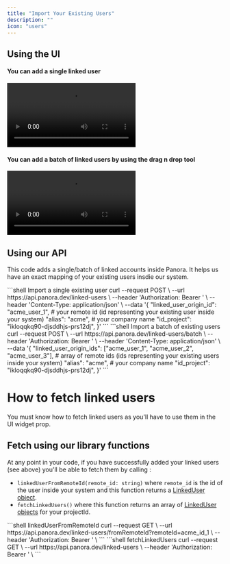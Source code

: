 ```yaml
---
title: "Import Your Existing Users"
description: ""
icon: "users"
---
```


## Using the UI

#### You can add a single linked user

<Frame type="glass">
  <video
    controls
    className="w-full aspect-video"
    src="/images/linkedusers.mp4"
  ></video>
</Frame>

#### You can add a batch of linked users by using the drag n drop tool

<Frame type="glass">
  <video
    controls
    className="w-full aspect-video"
    src="/images/linkedusers.mp4"
  ></video>
</Frame>

## Using our API

This code adds a single/batch of linked accounts inside Panora. It helps us have an exact mapping of your existing users insdie our system.

<CodeGroup>
 ```shell Import a single existing user
  curl --request POST \
      --url https://api.panora.dev/linked-users \
      --header 'Authorization: Bearer <MY_API_KEY>' \
      --header 'Content-Type: application/json' \
      --data '{
          "linked_user_origin_id": "acme_user_1", # your remote id (id representing your existing user inside your system)
          "alias": "acme", # your company name
          "id_project": "ikloqqkq90-djsddhjs-prs12dj",
      }'
  ```
    ```shell Import a batch of existing users
    curl --request POST \
        --url https://api.panora.dev/linked-users/batch \
        --header 'Authorization: Bearer <MY_API_KEY>' \
        --header 'Content-Type: application/json' \
        --data '{
            "linked_user_origin_ids": ["acme_user_1", "acme_user_2", "acme_user_3"], # array of remote ids (ids representing your existing users inside your system)
            "alias": "acme", # your company name
            "id_project": "ikloqqkq90-djsddhjs-prs12dj",
        }'
    ```
</CodeGroup>

# How to fetch linked users

You must know how to fetch linked users as you'll have to use them in the UI widget prop.

## Fetch using our library functions

At any point in your code, if you have successfully added your linked users (see above) you'll be able to fetch them by calling :

- `linkedUserFromRemoteId(remote_id: string)` where `remote_id` is the id of the user inside your system and this function returns a [LinkedUser object](/glossary/linked-account-object).
- `fetchLinkedUsers()` where this function returns an array of [LinkedUser objects](/glossary/linked-account-object) for your projectId.

<CodeGroup>
 ```shell linkedUserFromRemoteId
    curl --request GET \
            --url https://api.panora.dev/linked-users/fromRemoteId?remoteId=acme_id_1 \
            --header 'Authorization: Bearer <MY_API_KEY>' \
    ```
    ```shell fetchLinkedUsers
    curl --request GET \
            --url https://api.panora.dev/linked-users \
            --header 'Authorization: Bearer <MY_API_KEY>' \
    ```
</CodeGroup>
